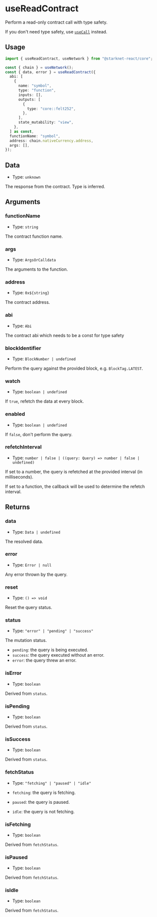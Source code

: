 # useReadContract

Perform a read-only contract call with type safety.

If you don't need type safety, use [`useCall`](/docs/hooks/use-call) instead.

## Usage

```ts twoslash
import { useReadContract, useNetwork } from "@starknet-react/core";

const { chain } = useNetwork();
const { data, error } = useReadContract({
  abi: [
    {
      name: "symbol",
      type: "function",
      inputs: [],
      outputs: [
        {
          type: "core::felt252",
        },
      ],
      state_mutability: "view",
    },
  ] as const,
  functionName: "symbol",
  address: chain.nativeCurrency.address,
  args: [],
});
```

## Data

- Type: `unknown`

The response from the contract. Type is inferred.

## Arguments

### functionName

- Type: `string`

The contract function name.

### args

- Type: `ArgsOrCalldata`

The arguments to the function.

### address

- Type: `0x${string}`

The contract address.

### abi

- Type: `Abi`

The contract abi which needs to be a const for type safety

### blockIdentifier

- Type: `BlockNumber | undefined`

Perform the query against the provided block, e.g. `BlockTag.LATEST`.

### watch

- Type: `boolean | undefined`

If `true`, refetch the data at every block.

### enabled

- Type: `boolean | undefined`

If `false`, don't perform the query.

### refetchInterval

- Type: `number | false | ((query: Query) => number | false | undefined)`

If set to a number, the query is refetched at the provided interval (in milliseconds).

If set to a function, the callback will be used to determine the refetch interval.

## Returns

### data

- Type: `Data | undefined`

The resolved data.

### error

- Type: `Error | null`

Any error thrown by the query.

### reset

- Type: `() => void`

Reset the query status.

### status

- Type: `"error" | "pending" | "success"`

The mutation status.

- `pending`: the query is being executed.
- `success`: the query executed without an error.
- `error`: the query threw an error.

### isError

- Type: `boolean`

Derived from `status`.

### isPending

- Type: `boolean`

Derived from `status`.

### isSuccess

- Type: `boolean`

Derived from `status`.

### fetchStatus

- Type: `"fetching" | "paused" | "idle"`

- `fetching`: the query is fetching.
- `paused`: the query is paused.
- `idle`: the query is not fetching.

### isFetching

- Type: `boolean`

Derived from `fetchStatus`.

### isPaused

- Type: `boolean`

Derived from `fetchStatus`.

### isIdle

- Type: `boolean`

Derived from `fetchStatus`.
